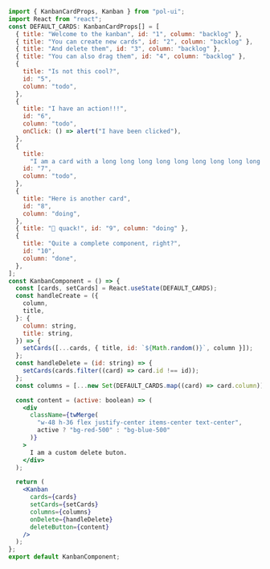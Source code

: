 ```jsx
import { KanbanCardProps, Kanban } from "pol-ui";
import React from "react";
const DEFAULT_CARDS: KanbanCardProps[] = [
  { title: "Welcome to the kanban", id: "1", column: "backlog" },
  { title: "You can create new cards", id: "2", column: "backlog" },
  { title: "And delete them", id: "3", column: "backlog" },
  { title: "You can also drag them", id: "4", column: "backlog" },
  {
    title: "Is not this cool?",
    id: "5",
    column: "todo",
  },
  {
    title: "I have an action!!!",
    id: "6",
    column: "todo",
    onClick: () => alert("I have been clicked"),
  },
  {
    title:
      "I am a card with a long long long long long long long long long long long long title",
    id: "7",
    column: "todo",
  },
  {
    title: "Here is another card",
    id: "8",
    column: "doing",
  },
  { title: "🦆 quack!", id: "9", column: "doing" },
  {
    title: "Quite a complete component, right?",
    id: "10",
    column: "done",
  },
];
const KanbanComponent = () => {
  const [cards, setCards] = React.useState(DEFAULT_CARDS);
  const handleCreate = ({
    column,
    title,
  }: {
    column: string,
    title: string,
  }) => {
    setCards([...cards, { title, id: `${Math.random()}`, column }]);
  };
  const handleDelete = (id: string) => {
    setCards(cards.filter((card) => card.id !== id));
  };
  const columns = [...new Set(DEFAULT_CARDS.map((card) => card.column))];

  const content = (active: boolean) => (
    <div
      className={twMerge(
        "w-48 h-36 flex justify-center items-center text-center",
        active ? "bg-red-500" : "bg-blue-500"
      )}
    >
      I am a custom delete buton.
    </div>
  );

  return (
    <Kanban
      cards={cards}
      setCards={setCards}
      columns={columns}
      onDelete={handleDelete}
      deleteButton={content}
    />
  );
};
export default KanbanComponent;
```
